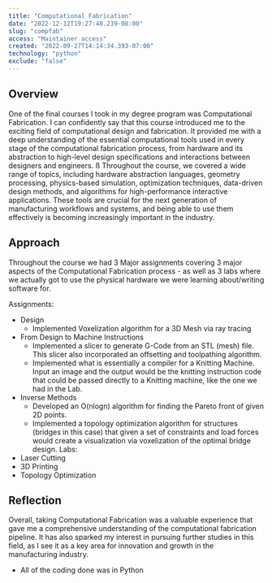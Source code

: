 ```yaml
---
title: "Computational Fabrication"
date: "2022-12-12T19:27:48.239-08:00"
slug: "compfab"
access: "Maintainer access"
created: "2022-09-27T14:14:34.393-07:00"
technology: "python"
exclude: "false"
---
```

## Overview

One of the final courses I took in my degree program was Computational Fabrication.  I can confidently say that this course introduced me to the exciting field of computational design and fabrication. It provided me with a deep understanding of the essential computational tools used in every stage of the computational fabrication process, from hardware and its abstraction to high-level design specifications and interactions between designers and engineers.
ß
Throughout the course, we covered a wide range of topics, including hardware abstraction languages, geometry processing, physics-based simulation, optimization techniques, data-driven design methods, and algorithms for high-performance interactive applications. These tools are crucial for the next generation of manufacturing workflows and systems, and being able to use them effectively is becoming increasingly important in the industry.

## Approach

Throughout the course we had 3 Major assignments covering 3 major aspects of the Computational Fabrication process - as well as 3 labs where we actually got to use the physical hardware we were learning about/writing software for.

Assignments:
- Design
    - Implemented Voxelization algorithm for a 3D Mesh via ray tracing
- From Design to Machine Instructions
    - Implemented a slicer to generate G-Code from an STL (mesh) file. This slicer also incorporated an offsetting and toolpathing algorithm.
    - Implemented what is essentially a compiler for a Knitting Machine. Input an image and the output would be the knitting instruction code that could be passed directly to a Knitting machine, like the one we had in the Lab.
- Inverse Methods
    - Developed an O(nlogn) algorithm for finding the Pareto front of given 2D points. 
    - Implemented a topology optimization algorithm for structures (bridges in this case) that given a set of constraints and load forces would create a visualization via voxelization of the optimal bridge design. 
Labs:
- Laser Cutting
- 3D Printing
- Topology Optimization

## Reflection

Overall, taking Computational Fabrication was a valuable experience that gave me a comprehensive understanding of the computational fabrication pipeline. It has also sparked my interest in pursuing further studies in this field, as I see it as a key area for innovation and growth in the manufacturing industry.
- All of the coding done was in Python 